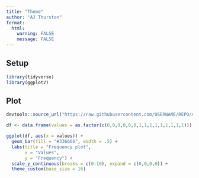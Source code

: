 ```yaml
---
title: "Theme"
author: "AJ Thurston"
format:
  html:
    warning: FALSE
    message: FALSE
---
```


## Setup

```r
library(tidyverse)
library(ggplot2)
```

## Plot

```r
devtools::source_url("https://raw.githubusercontent.com/USERNAME/REPO/main/mytheme.R")

df <- data.frame(values = as.factor(c(0,0,0,0,0,0,1,1,1,1,1,1,1,1,1)))

ggplot(df, aes(x = values)) +
  geom_bar(fill = "#336666", width = .5) +
  labs(title = "Frequency plot",
       x = "Values",
       y = "Frequency") +
  scale_y_continuous(breaks = c(0:10), expand = c(0,0,0,0)) +
  theme_custom(base_size = 16)

```